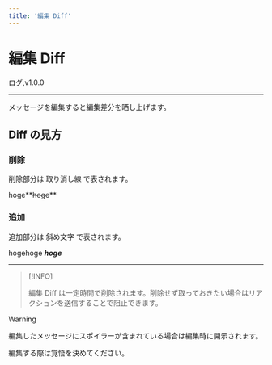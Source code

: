 ```yaml
---
title: '編集 Diff'
---
```



# 編集 Diff

<FeatureBadge>ログ</FeatureBadge>,<VersionBadge>v1.0.0</VersionBadge>

---

メッセージを編集すると編集差分を晒し上げます。

## Diff の見方

### 削除

削除部分は 取り消し線 で表されます。

hoge**~~hoge~~**

### 追加

追加部分は 斜め文字 で表されます。

hogehoge **_hoge_**

---

> [!INFO]
>
> 編集 Diff は一定時間で削除されます。削除せず取っておきたい場合はリアクションを送信することで阻止できます。

> [!WARNING]
>
> 編集したメッセージにスポイラーが含まれている場合は編集時に開示されます。
>
> 編集する際は覚悟を決めてください。
